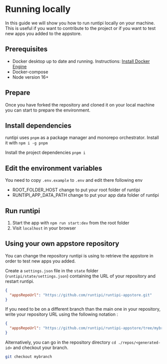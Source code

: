 # Running locally

In this guide we will show you how to run runtipi locally on your machine. This is useful if you want to contribute to the project or if you want to test new apps you added to the appstore.

## Prerequisites

- Docker desktop up to date and running. Instructions: [Install Docker Engine](https://docs.docker.com/engine/install/)
- Docker-compose
- Node version 16+

## Prepare

Once you have forked the repository and cloned it on your local machine you can start to prepare the environment.

## Install dependencies

runtipi uses `pnpm` as a package manager and monorepo orchestrator. Install it with
`npm i -g pnpm`

Install the project dependencies
`pnpm i`

## Edit the environment variables

You need to copy `.env.example` to `.env` and edit there following env

- ROOT_FOLDER_HOST change to put your root folder of runtipi
- RUNTIPI_APP_DATA_PATH change to put your app data folder of runtipi

## Run runtipi

1. Start the app with `npm run start:dev` from the root folder
2. Visit `localhost` in your browser

## Using your own appstore repository

You can change the repository runtipi is using to retrieve the appstore in order to test new apps you added.

Create a `settings.json` file in the `state` folder (`runtipi/state/settings.json`) containing the URL of your repository and restart runtipi.

```json
{
  "appsRepoUrl": "https://github.com/runtipi/runtipi-appstore.git"
}
```

If you need to be on a different branch than the main one in your repository, write your repository URL using the following notation :

```json
{
  "appsRepoUrl": "https://github.com/runtipi/runtipi-appstore/tree/mybranch"
}
```

Alternatively, you can go in the repository directory `cd ./repos/<generated-id>` and checkout your branch.

```bash
git checkout mybranch
```
